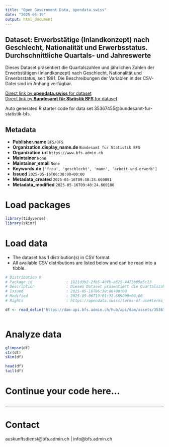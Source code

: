```yaml
---
title: "Open Government Data, opendata.swiss"
date: "2025-05-19"
output: html_document
---
```


## Dataset: Erwerbstätige (Inlandkonzept) nach Geschlecht, Nationalität und Erwerbsstatus. Durchschnittliche Quartals- und Jahreswerte

Dieses Dataset präsentiert die Quartalszahlen und jährlichen Zahlen der Erwerbstätigen (Inlandkonzept) nach Geschlecht, Nationalität und Erwerbsstatus, seit 1991. Die Beschreibungen der Variablen in der CSV-Datei sind im Anhang verfügbar.

[Direct link by **opendata.swiss** for dataset](https://opendata.swiss/de/dataset/erwerbstatige-inlandkonzept-nach-geschlecht-nationalitat-und-erwerbsstatus-durchschnittliche-qu14)<br>
[Direct link by **Bundesamt für Statistik BFS** for dataset](https://www.bfs.admin.ch/asset/de/ts-x-03.02.01.04)

Auto generated R starter code for data set 35367455@bundesamt-fur-statistik-bfs.

## Metadata

- **Publisher.name** `BFS/OFS`
- **Organization.display_name.de** `Bundesamt für Statistik BFS`
- **Organization.url** `https://www.bfs.admin.ch`
- **Maintainer** `None`
- **Maintainer_email** `None`
- **Keywords.de** `['frau', 'geschlecht', 'mann', 'arbeit-und-erwerb']`
- **Issued** `2025-05-16T06:30:00+00:00`
- **Metadata_created** `2025-05-16T09:40:24.660091`
- **Metadata_modified** `2025-05-16T09:40:24.660100`


# Load packages

```r

library(tidyverse)
library(skimr)

```

# Load data

-   The dataset has 1 distribution(s) in CSV format.
-   All available CSV distributions are listed below and can be read into a tibble.

```r

# Distribution 0
# Package_id               : 1821d3b2-2fb5-40fb-a825-4473b09a5c13
# Description              : Dieses Dataset präsentiert die Quartalszahlen und jährlichen Zahlen der Erwerbstätigen (Inlandkonzept) nach Geschlecht, Nationalität und Erwerbsstatus, seit 1991. Die Beschreibungen der Variablen in der CSV-Datei sind im Anhang verfügbar.
# Issued                   : 2025-05-16T06:30:00+00:00
# Modified                 : 2025-05-06T13:01:32.689000+00:00
# Rights                   : https://opendata.swiss/terms-of-use#terms_by_ask

df <- read_delim('https://dam-api.bfs.admin.ch/hub/api/dam/assets/35367467/master')



```

# Analyze data

```r

glimpse(df)
str(df)
skim(df)

head(df)
tail(df)

```

# Continue your code here...

```r

```

------------------------------------------------------------------------

# Contact

auskunftsdienst@bfs.admin.ch | info@bfs.admin.ch
